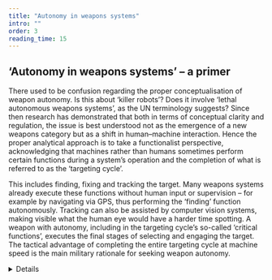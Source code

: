 ```yaml
---
title: "Autonomy in weapons systems"
intro: ""
order: 3
reading_time: 15
---
```


## ‘Autonomy in weapons systems’ – a primer

<LectureVideo smil="/lu15/HSFK-PC_LU15-CH04_08d_240524.smil" provider="video-stream">
  There used to be confusion regarding the proper conceptualisation of weapon autonomy. Is this about ‘killer robots’? Does it involve ‘lethal autonomous weapons systems’, as the UN terminology suggests? Since then research has demonstrated that both in terms of conceptual clarity and regulation, the issue is best understood not as the emergence of a new weapons category but as a shift in human–machine interaction. Hence the proper analytical approach is to take a functionalist perspective, acknowledging that machines rather than humans sometimes perform certain functions during a system’s operation and the completion of what is referred to as the ‘targeting cycle’.

  This includes finding, fixing and tracking the target. Many weapons systems already execute these functions without human input or supervision – for example by navigating via GPS, thus performing the ‘finding’ function autonomously. Tracking can also be assisted by computer vision systems, making visible what the human eye would have a harder time spotting. A weapon with autonomy, including in the targeting cycle’s so-called ‘critical functions’, executes the final stages of selecting and engaging the target. The tactical advantage of completing the entire targeting cycle at machine speed is the main military rationale for seeking weapon autonomy.

  <Figure
    size="medium"
    src="LU15_PC04-TeargetCycle.png"
    caption="The “targeting cycle”"
    credit="Grübelfabrik, CC BY-NC-SA"
    alt=""
    license=""
  ></Figure>

  <DetailsGroup numbered>
    <Details summary="Find">

      This phase involves identifying potential targets using various intelligence sources, such as surveillance, reconnaissance, or other sensor data. Depending on the context, it also involves moving into the area of operations. Patterns, movements, and signatures are analyzed to detect threats or mission-relevant targets.

    </Details>
    <Details summary="Fix">

      Once a potential target is identified, efforts focus on precisely locating and confirming its position and distinguishing it from other potential targets as well as civilian infrastructure or personnel. This may include cross-referencing intelligence from multiple sources.

    </Details>
    <Details summary="Track">

      After fixing the target, continuous monitoring begins to maintain situational awareness. This phase ensures the target remains in sight and assesses its movement, behavior, and potential changes in threat level.

    </Details>
    <Details summary="Select">

      Decision-makers evaluate whether the target should be engaged based on rules of engagement (ROE), collateral damage assessments, and mission objectives. This step includes selecting the appropriate weapon system or platform for engagement.

    </Details>
    <Details summary="Engage">

      The final phase involves executing the engagement, neutralizing or destroying the target as per mission requirements. Post-engagement analysis follows to confirm effects and assess any necessary follow-up actions.

    </Details>
  </DetailsGroup>

  But since this is also where thorny ethical, legal and security issues come into play, weapon autonomy is best understood – and defined – as the selection and engagement of targets without human intervention. Note that attempting to delineate autonomy from automation is unnecessary. The terms can be used interchangeably. The crux of the matter is not whether a system is considered automatic or autonomous, but what targets it attacks and under what circumstances. After all, autonomy/automation in the critical functions of weapons systems is not new. It predates the weapon autonomy debate and what we now call AI. Weapon autonomy is also not necessarily problematic, as it can be used – and indeed has been for decades – for defeating incoming munitions to save lives.

  <Figure
    size="medium"
    src="Phalanx.jpeg"
    caption="Defensive system Phalanx aboard USS Jason Dunham"
    credit="Paraxade/Wiki Commons/ CC0 1.0 Universal"
    alt="The Phalanx defensive system. The grey barrel is pointing out of the picture, a large white ammunition container can be seen at the top.  "
    license=""
  ></Figure>
  The key question regarding weapon autonomy is thus not how to define a new weapon category, but who or what – human or machine – is performing the critical functions of the targeting cycle, depending on the operational context, that is, against whom or what, where and when force is being used. Without sound answers to this question – without regulating the application of weapon autonomy in a way that ensures meaningful human control over the use of force – the military advantages could be outweighed by the risky legal, ethical and security implications of weapon autonomy[^1]

</LectureVideo>
<Tabs>
  <Tab title="Ground: Type-X UGV">
    <Figure
      size="medium"
      src="TypeX_RCV.jpg"
      caption="Type-X UGV. "
      credit="Milrem Robotics, CC BY-SA 4.0"
      alt="TA tank with a small cannon and the inscription ‘Milram Robotics’ in a meadow with tall grass. Small trees can be seen in the background."
      license=""
    ></Figure>

    Type-X is an in-development 12-tonne class unmanned ground vehicle (UGV) made by the Estonian manufacturer Milrem Robotics. Its modular design allows it to carry various weapons systems, such as autocannons, mortars, anti-tank missiles and more. Its ‘Follow me’ mode allows autonomous movement, shifting the first step of the targeting cycle from human to machine.
  </Tab>
  <Tab title="Air: X-47B">
    <Figure
      size="medium"
      src="x47.jpg"
      caption="X-47B"
      credit="US Department of Defense. "
      alt="A photo taken from an angle above shows a strangely shaped aircraft without a cockpit on an aircraft carrier. You can see water in the background. People in the background appear small compared to the aircraft, but the size of the aircraft is difficult to estimate."
      license=""
    ></Figure>

    The US Navy’s X-47B was a technology demonstrator run within the Unmanned Carrier-Launched Airborne Surveillance and Strike (UCLASS) system development programme in the early 2010s. The stealthy, subsonic, carrier-based drone demonstrated autonomous take-off and landing as well as mid-air refueling. This testbed was unarmed. Its successor, the MQ-25 Stingray, is a refuelling as well as intelligence, surveillance and reconnaissance platform. Future systems might have strike capabilities.
  </Tab>
  <Tab title="Sea: CARACaS">

      <Figure
        size="medium"
        src="caracas.JPG"
        caption="CARACaS"
        credit="US Navy photo by Mass Communication Sp ecialist 2nd Class John Paul Kotar. "
        alt="Aerial view of four boats travelling in a slightly staggered formation next to each other. The previous course of the boats can be clearly seen through the churned-up water behind them and runs parallel."
        license=""
      ></Figure>

    CARACaS – which is short for Control Architecture for Robotic Agent Command Sensing – is a module that provides command, control and sensing capabilities to turn a regular (armed) boat into a remotely piloted sea vehicle. When deployed as a swarm, armed CARACaS-controlled boats can autonomously coordinate their behaviour to patrol an area or even defend a convoy against attackers.
  </Tab>
</Tabs>

Arriving at a multilateral consensus on new binding international law regarding autonomy in weapons systems is difficult, mostly due to the enormous military significance ascribed to the issue. This pertains to consensus between the five permanent members of the UN Security Council, but also to other countries with technologically advanced militaries such as, to name just three examples, Israel, Japan and Australia. This hurdle itself is not new, of course. It is something that was observed in other regulatory processes in the recent past, such as those on landmines, cluster munitions and blinding laser weapons, with the latter being achieved within the framework of the United Nations in Geneva. That said, blinding lasers always represented an exotic niche capability that states could forego at no perceived significant military cost. Landmines and cluster munitions, too, had specific fields of use and were dispensable or at least partly substitutable in the eyes of many states. This is not the case with weapon autonomy. Its impact is perceived to be game-changing for militaries around the globe, comparable to the transition from the horse to the internal combustion engine, and sometimes even mentioned in the same breath as gunpowder and nuclear weapons.

## Legal, ethical and security implications of autonomy in weapons systems
### Legal implications

A reliable autonomous completion of the targeting cycle that is compliant with the obligations of international humanitarian law (IHL) is not yet feasible from a technological point of view. Few if any representatives of the relevant technical fields believe it to be currently possible for a machine to reliably discriminate between legal and non-legal targets (e.g. between combatants and civilians – which can be extremely difficult, even for humans, because it depends on context and an understanding of social meaning) and make assessments as to the appropriateness of using military means. Moreover, pattern recognition systems based on deep neural networks, which represent the current state-of-the-art in the field of automated image recognition, have proved to be extremely susceptible to manipulation.[^2]

There is considerable legal debate concerning weapon autonomy. Since errors due to software and hardware or the fog of war as well as enemy influence are unavoidable, Lethal Autonomous Weapons Systems (LAWS) carry the risk of causing undue harm for civilians and creating an unacceptable ‘responsibility gap’ in the event of IHL violations. And since the current body of law addresses humans, prompting them to make decisions, simply delegating these same decisions to machines, which are not subjects under the law, seems improper – and makes the creation of new law a prerequisite.[^3]

### Ethical Implications

Some researchers contend that viewing weapon autonomy solely through the lens of IHL misses the key point – namely that the delegation of kill decisions infringes on a more fundamental norm: human dignity. The narrow focus on discrimination implies that, as long as civilians remain unharmed, attacking combatants using algorithms could be acceptable. But combatants, too, are imbued with human dignity – and being killed by a mindless machine that is not a moral agent is infringing on that dignity. Algorithmic targeting of humans reduces them to data points and strips them of their right to be recognised as fellow human beings when they are wounded or killed. This matters, especially from a wider societal point of view, because modern warfare, particularly in democracies, is already decoupling societies from war in terms of political and financial costs. A society that also outsources moral costs by no longer even concerning itself with the act of killing, with no individual combatant burdened by the accompanying responsibility, risks losing touch with not only democratic norms but fundamental humanitarian norms as well[^4]

### Security Implications

A strategically relevant implication of machines completing the targeting cycle autonomously is that it might become impossible for humans to intervene as a circuit breaker if operations at machine speed go awry. Weapon autonomy runs the risk of unpredictable outcomes, with a real possibility of swift and unwanted escalations from crisis to war, or, within existing armed conflicts, to higher levels of violence. This risk of ‘flash wars’ is perceived as the biggest incentive for regulation in many countries around the world. This risk is not a problem way off in the distant future. At the Dubai Airshow in 2019, the then chief of staff of the US Air Force, General David Goldfein, presented the simulated engagement of an enemy navy vessel with a next-to-fully automated kill chain. The vessel was first picked up by a satellite, then target data was relayed to airborne surveillance as well as command and control assets. A US Navy destroyer was then tasked with firing a missile, the only point at which this targeting cycle now involved a human decision, with the rest of the ‘kill chain ... completed machine to machine, at the speed of light’.[^5]

## The Arms Control Debate at the United Nations

Awareness regarding the implications of weapon autonomy started in expert circles and developed into a fixed field of research in the 2000s. An important milestone in achieving wider recognition of the subject was the formation of [the International Committee for Robot Arms Control (ICRAC)](https://www.icrac.net/) in 2009 and its first international conference in Berlin in 2010

    <Figure
      size="medium"
      src="ICRAC-meeeting-Berlin-2010.webp"
      caption="Group photo of the participants at the first ICRAC conference, October 2010"
      credit="Courtesy of ICRAC"
      alt="Group portrait with a total of 32 white people in three rows, including three women."
      license=""
    ></Figure>

The ICRAC is a global network of scholars (of which Frank Sauer has been a member since 2010) working on the topic from the vantage point of their various disciplines. In 2012, the United States’ Department of Defense presented the first doctrine on autonomy in weapons systems, lending additional credibility to the issue but at the same time also drawing criticism.

Prompted by ICRAC and the concerns voiced by the scientific community, the non-governmental organisation (NGO) Human Rights Watch, a key player in past humanitarian disarmament processes, began forming a global civil society coalition of NGOs – the Campaign to Stop Killer Robots. Its first goal was to get the issue on and further up the arms control and disarmament agenda of the UN in Geneva. It succeeded in doing so with extraordinary swiftness in 2014, and the Convention on Certain Conventional Weapons (CCW) became the diplomatic and scholarly focal point of the global discussion surrounding autonomy in weapons systems.

The issue of weapon autonomy has now been discussed at the CCW for more than ten years under the rubric of ‘Lethal Autonomous Weapons Systems’ (LAWS). It should be noted that the term ‘LAWS’ is problematic. After all, neither ‘lethality’ nor ‘autonomy’ are decisive factors in the debate. The military application of non-lethal force raises concerns as well (take the prohibition of blinding lasers as just one example), and the term ‘autonomy’, philosophically speaking, inappropriately anthropomorphises machines that have limited agency and are incapable of reasoning and reflecting, let alone taking on responsibility. The term ‘automation’ could just as well be used to describe what is happening, namely the delegation of critical functions from humans to machines. This is what the focus should be on, irrespective of the semantic battles still being fought around the issue.

    <Figure
      size="medium"
      src="laws-meeting.jpg"
      caption="Informal expert meeting on LAWS at the CCW 2016. "
      credit="Frank Sauer"
      alt="icture taken from far back in a large conference room. You can see many people from behind, looking in the direction of a stage and  very large projector screen in the middle of the picture. In front of the screen on the stage you can see a small panel with several people who cannot be individually identified."
      license=""
    ></Figure>

Luckily, the functional understanding introduced above has gained considerable traction at the UN level. It has been adopted by the United States in their doctrine, the International Committee of the Red Cross (ICRC) in its position papers and by a majority of civil society organisations, scholars and diplomats. Generally speaking, we are slowly but surely seeing more evidence of convergence in diplomatic talks, resulting in much less ‘talking past each other’ with regard to the regulatory challenge and how to address it. Convergence is also observable regarding the contours of a potential regulation. A two-tiered approach combining prohibitions and regulations is being discussed by many as a promising structure.

One, specific applications of weapon autonomy are unacceptable to many members of the international community and would thus be prohibited. The ICRC and numerous states suggest that this pertains to all weapons with human target profiles as well as those with potentially unforeseeable or indiscriminate effects on the battlefield due to them being uncontrollable.

Two, autonomous application of force against target profiles other than those intended to represent humans, such as various military objects, is acceptable but requires certain limits and constraints, that is, positive obligations to minimise ethical risks, ensure compliance with IHL and address security and safety concerns. Those limits and constraints can be temporal or spatial and are generally speaking subsumed under the notion that ‘meaningful human control’ must be preserved in the design of a weapons system, along with adequate tactics, techniques and procedures for use.

It is however crucial to state that there is no such thing as ‘one-size-fits-all meaningful human control’. Operationalising human control is a case-by-case process. Human control also has to be ‘baked into’ the system at the design stage. Hence, understanding the human element as human control both ‘by design’ and ‘in use’ means that a need to differentiate arises. On the one hand, defending against lifeless incoming munitions remains one application of autonomy that can rely on a weapon’s critical functions being performed without human intervention, provided that decision is delegated to a machine set up with the spatial and temporal limits that are appropriate in the operational context. On the other hand, selecting and engaging targets in a cluttered environment at points in time that are hard to ascertain in advance requires much greater human judgment and agency. In other words, in this case humans have to decide with what, when and where to engage, particularly when an application of military force could endanger human life.

In sum, while the conceptual struggles around weapon autonomy are less of a pressing concern nowadays, the struggle to muster the political will to enact regulation at the UN level is still ongoing.


[^1]: Sauer, Frank. 2021. “Stepping back from the brink: Why multilateral regulation of autonomy in weapons systems is difficult, yet imperative and feasible”, in: International Review of the Red Cross 102 (913): 235–59.
[^2]: Sauer, Frank. 2022. “The military rationale for AI”, in: Schörnig, Niklas/Reinhold, Thomas (eds): Armament, Arms Control and Artificial Intelligence: The Impact of Software, Machine Learning and Artificial Intelligence on Armament and Arms Control, 27–38.
[^3]: International Committee of the Red Cross 2021: ICRC position on autonomous weapons systems, Geneva.
[^4]: Rosert, Elvira/Sauer, Frank. 2019. “Prohibiting Autonomous Weapons: Put Human Dignity First”, in: Global Policy 10 (3): 370–75.
[^5]: Video: 'Here’s How the US Air Force Is Automating the Future Kill Chain', Defense News, 2019, available at: https://www.defensenews.com/video/2019/11/16/heres-how-the-us-air-force-is-automating-the-future-kill-chain-dubai-airshow-2019/.

